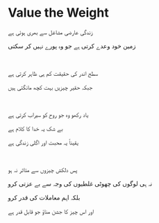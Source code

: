 # Value the Weight

زندگی عارضی مشاغل سے بھری ہوئی ہے

زمین خود وعدے کرتی ہے جو وہ پورے نہیں کر سکتی

<br />

سطح اندر کی حقیقت کم ہی ظاہر کرتی ہے

جبکہ حقیر چیزیں بہت کچھ مانگتی ہیں

<br />

یاد رکھو وہ جو روح کو سیراب کرتی ہے

بے شک یہ خدا کا کلام ہے

یقیناً یہ محبت اور اگلی زندگی ہے

<p></p>

<br />

پس دلکش چیزوں سے متاثر نہ ہو

نہ ہی لوگوں کی چھوٹی غلطیوں کی وجہ سے بے عزتی کرو

بلکہ اہم معاملات کی قدر کرو

اور اس چیز کا جشن مناؤ جو قابل قدر ہے